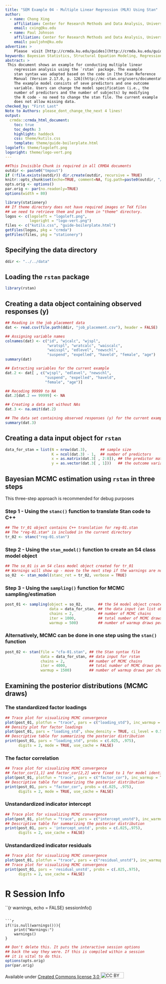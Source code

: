 ```yaml
---
title: "SEM Example 04 - Multiple Linear Regression (MLR) Using Stan"
author:
  - name: Chong Xing
    affiliation: Center for Research Methods and Data Analysis, University of Kansas
    email: cxing@ku.edu
  - name: Paul Johnson
    affiliation: Center for Research Methods and Data Analysis, University of Kansas
    email: pauljohn@ku.edu  
advertise: >
    Please  visit [http://crmda.ku.edu/guides](http://crmda.ku.edu/guides)
keywords: Bayesian Statistics, Structural Equation Modeling, Regression
abstract: >
 This document shows an example for conducting multiple linear
    regression analysis using the `rstan` package. The example 
	stan syntax was adapted based on the code in [the Stan Reference
    Manual (Version 2.17.0, p. 126](http://mc-stan.org/users/documentation/index.html).
    The example model consists of seve predictors and one outcome
	variable. Users can change the model specification (i.e., the 
	number of predictors and the number of subjects) by modifying 
	the R code - no need to change the stan file. The current example
	does not allow missing data.
checked_by: "First Last"
Note to Authors: please_dont_change_the_next 4 lines!
output:
  crmda::crmda_html_document:
    toc: true
    toc_depth: 3
    highlight: haddock
    css: theme/kutils.css
    template: theme/guide-boilerplate.html
logoleft: theme/logoleft.png
logoright: theme/logo-vert.png
---
```


```r
##This Invisible Chunk is required in all CRMDA documents
outdir <- paste0("tmpout")
if (!file.exists(outdir)) dir.create(outdir, recursive = TRUE)
knitr::opts_chunk$set(echo=TRUE, comment=NA, fig.path=paste0(outdir, "/p-"))
opts.orig <- options()
par.orig <- par(no.readonly=TRUE)
options(width = 80)
```

```r
library(stationery)
## If theme directory does not have required images or TeX files
## we need to retrieve them and put them in "theme" directory. 
logos <- c(logoleft = "logoleft.png", 
           logoright = "logo-vert.png")
files <- c("kutils.css", "guide-boilerplate.html")
getFiles(logos, pkg = "crmda")
getFiles(files, pkg = "stationery")
```

## Specifying the data directory 
```r
ddir <- "../../data"
```

## Loading the `rstan` package
```r
library(rstan)
```

## Creating a data object containing observed responses (y)
```r
## Reading in the job placement data
dat <- read.csv(file.path(ddir, "job_placement.csv"), header = FALSE)

## Assigning variable names
colnames(dat) <- c("id", "wjcalc", "wjspl",
                   "wratspl", "wratcalc", "waiscalc",
                   "waisspl", "edlevel", "newschl",
                   "suspend", "expelled", "haveld", "female", "age")
summary(dat)

## Extracting variables for the current example
dat.2 <- dat[ , c("wjspl", "edlevel", "newschl",
                  "suspend", "expelled", "haveld",
                  "female", "age")]

## Recoding 99999 to NA
dat.2[dat.2 == 99999] <- NA

## Creating a data set without NAs
dat.3 <- na.omit(dat.2)

## The data set containing observed responses (y) for the current example
summary(dat.3)
```


## Creating a data input object for `rstan`
```r
data_for_stan = list(N = nrow(dat.3),      ## sample size
                     K = ncol(dat.3) - 1,  ## number of predictors
                     x = as.matrix(dat.3[ , 2:8]), ## the predictor matrix
                     y = as.vector(dat.3[ , 1]))   ## the outcome variable
```

## Bayesian MCMC estimation using `rstan` in three steps
This three-step approach is recommended for debug purposes

### Step 1 - Using the `stanc()` function to translate Stan code to C++
```r
## The tr_01 object contains C++ translation for reg-01.stan
## The "reg-01.stan" is included in the current directory
tr_02 <- stanc("reg-01.stan")
```


### Step 2 - Using the `stan_model()` function to create an S4 class model object
```r
## The so_01 is an S4 class model object created for tr_01
## Warnings will show up - move to the next step if the warnings are nonfatal
so_02  <- stan_model(stanc_ret = tr_02, verbose = TRUE)
```

### Step 3 - Using the `sampling()` function for MCMC sampling/estimation
```r
post_01 <- sampling(object = so_02,       ## the S4 model object created in Step 2
                    data = data_for_stan, ## the data input (an list object)
                    chains = 2,           ## number of MCMC chains
                    iter = 1000,          ## total number of MCMC draws per chain
                    warmup = 500)         ## number of warmup draws per chain
```

### Alternatively, MCMC can be done in one step using the `stan()` function
```r
post_02 <- stan(file = "cfa-01.stan", ## the Stan syntax file
                data = data_for_stan, ## data input for rstan
                chains = 2,           ## number of MCMC chains
                iter = 4000,          ## total number of MCMC draws per chain
                warmup = 1500)        ## number of warmup draws per chain
```

## Examining the posterior distributions (MCMC draws)
### The standardized factor loadings
```r
## Trace plot for visualizing MCMC convergence
plot(post_01, plotfun = "trace", pars = c("loading_std"), inc_warmup = TRUE)
## Density plot for factor loadings
plot(post_01, pars = "loading_std", show_density = TRUE, ci_level = 0.5)
## Descriptive table for summarizing the posterior distribution
print(post_01, pars = "loading_std", probs = c(.025, .975),
      digits = 2, mode = TRUE, use_cache = FALSE)
```

### The factor correlation
```r
## Trace plot for visualizing MCMC convergence
## factor_cor[1,1] and factor_cor[2,2] were fixed to 1 for model identification
plot(post_01, plotfun = "trace", pars = c("factor_cor"), inc_warmup = TRUE)
## Descriptive table for summarizing the posterior distribution
print(post_01, pars = "factor_cor", probs = c(.025, .975),
      digits = 2, mode = TRUE, use_cache = FALSE)
```

### Unstandardized indicator intercept
```r
## Trace plot for visualizing MCMC convergence
plot(post_01, plotfun = "trace", pars = c("intercept_unstd"), inc_warmup = TRUE)
## Descriptive table for summarizing the posterior distribution
print(post_01, pars = 'intercept_unstd', probs = c(.025,.975),
      digits = 2, use_cache = FALSE)
```

### Unstandardized indicator residuals
```r
## Trace plot for visualizing MCMC convergence
plot(post_01, plotfun = "trace", pars = c("residual_unstd"), inc_warmup = TRUE)
## Trace plot for visualizing MCMC convergence
print(post_01, pars = 'residual_unstd', probs = c(.025,.975),
      digits = 2, use_cache = FALSE)
```

# R Session Info
``{r warnings, echo = FALSE}
sessionInfo()
```

```r
if(!is.null(warnings())){
    print("Warnings:")
    warnings()
}
```

```r
## Don't delete this. It puts the interactive session options
## back the way they were. If this is compiled within a session
## it is vital to do this.
options(opts.orig)
par(par.orig)
```

Available under
[Created Commons license 3.0 <img src="http://crmda.dept.ku.edu/images/cc-3.0.png" alt="CC BY"
style="width: 75px;height: 20px;"/>](http://creativecommons.org/licenses/by/3.0/)
